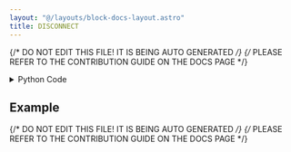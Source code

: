 ```yaml
---
layout: "@/layouts/block-docs-layout.astro"
title: DISCONNECT
---
```


{/* DO NOT EDIT THIS FILE! IT IS BEING AUTO GENERATED */}
{/* PLEASE REFER TO THE CONTRIBUTION GUIDE ON THE DOCS PAGE */}


<PythonDocsDisplay docstring={docstring} />

<details>
<summary>Python Code</summary>

```python
from flojoy import flojoy, TextBlob
from PYTHON.utils.mecademic_state.mecademic_state import query_for_handle


@flojoy(deps={"mecademicpy": "1.4.0"})
def DISCONNECT(ip_address: TextBlob) -> None:
    """
    The DISCONNECT node disconnect the Mecademic robot arm via its API.

    Inputs
    ------
    ip_address
        The IP address of the robot arm.

    """

    robot = query_for_handle(ip_address.text_blob)

    robot.WaitIdle()

    robot.DeactivateRobot()
    robot.WaitDeactivated()

    robot.Disconnect()
    robot.WaitSimDeactivated()
    robot.WaitDisconnected()

    return None

```

[Find this Flojoy Block on GitHub](https://github.com/flojoy-ai/blocks/blob/main/blocks/IO/ROBOTICS/ARMS/MECADEMIC/DISCONNECT/DISCONNECT.py)

</details>

## Example


<GetHelpWidget />


<AppDisplay app={app} blockName="DISCONNECT" client:visible />


<Example />

{/* DO NOT EDIT THIS FILE! IT IS BEING AUTO GENERATED */}
{/* PLEASE REFER TO THE CONTRIBUTION GUIDE ON THE DOCS PAGE */}
